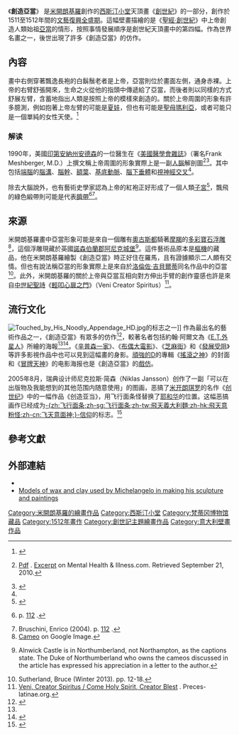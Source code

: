 {{NoteTA
|1=zh-cn:米开朗基罗; zh-tw:米開朗基羅; zh-hk:米高安哲羅;}}
{{Infobox artwork
| image_file=Creación de Adán (Miguel Ángel).jpg
| title=創造亞當
| artist=米開朗基羅
| year=c. 1512
| age=23
| other_language_1=意大利語
| other_title_1=Creazione di Adamo
| type=壁畫
| height_metric=280
| width_metric=570
| height_imperial=9
| height_inch=2
| width_imperial=18
| width_inch=8
| imperial_unit=ft
| metric_unit=cm
| dimensions_ref=<ref name=Gardner>{{cite book|first1=Helen|last1=Gardner|authorlink1=Helen Gardner (art historian)|first2=Fred S.|last2=Kleiner|title=Gardner's Art Through the Ages. A Concise Global History|url=http://books.google.com/books?id=6He93ZdZUHsC&printsec=frontcover|page=[http://books.google.com/books?id=6He93ZdZUHsC&pg=265&dq=%22Creation+of+Adam,+detail+of+the+ceiling+of+the+Sistine+Chapel,+Vatican+City,+Rome,+Italy,+1511–1512.+Fresco,+9+2+18+8%22 265]|publisher=[[Cengage_Learning|Cengage Learning]]|location=[[Stamford,_Connecticut|Stamford, Connecticut]]|edition=2nd|year=2009|id=ISBN 04-955-0346-0; ISBN 978-04-9550-346-0|access-date=2014-10-24|archive-date=2016-04-19|archive-url=https://web.archive.org/web/20160419122055/https://books.google.com/books?id=6He93ZdZUHsC&printsec=frontcover|dead-url=no}}</ref>
}}

《'''創造亞當'''》 是[[米開朗基羅|米開朗基羅]]創作的[[西斯汀小堂|西斯汀小堂]]天頂畫《[[創世紀_(壁畫)|創世紀]]》的一部分，創作於1511至1512年間的[[文藝復興全盛期|文藝復興全盛期]]。這幅壁畫描繪的是《[[創世紀|聖經·創世紀]]》中上帝創造人類始祖[[亞當|亞當]]的情形，按照事情發展順序是創世紀天頂畫中的第四幅。作為世界名畫之一，後世出現了許多《創造亞當》的仿作。

==內容==
畫中右側穿著飄逸長袍的白鬍鬚老者是上帝，亞當則位於畫面左側，通身赤裸。上帝的右臂舒張開來，生命之火從他的指頭中傳遞給了亞當，而後者則以同樣的方式舒展左臂，含蓄地指出人類是按照上帝的模樣來創造的。關於上帝周圍的形象有許多臆測，例如抱著上帝左臂的可能是[[夏娃|夏娃]]，但也有可能是[[聖母瑪利亞|聖母瑪利亞]]，或者可能只是一個單純的女性天使。<ref>{{cite journal|last1=Steinberg|first1=Leo|date=December 1992|title=Who's who in Michelangelo's ''Creation of Adam'': A Chronology of the Picture's Reluctant Self-Revelation|journal=[[College_Art_Association|The Art Bulletin]]|volume=74|issue=4|pages=553–554|jstor=3045910|url=http://www.ecfs.org/projects/fieldston272/Readings/SteinbergMichelCreation.pdf|accessdate=April 9, 2013|deadurl=yes|archiveurl=https://web.archive.org/web/20120407074813/http://www.ecfs.org/projects/fieldston272/Readings/SteinbergMichelCreation.pdf|archivedate=2012年4月7日}}</ref> 

===解读===
1990年，美國[[印第安納州|印第安納州]][[安德森_(印第安納州)|安德森]]的一位醫生在《[[美國醫學會雜誌|美國醫學會雜誌]]》（署名Frank Meshberger, M.D.）上撰文稱上帝周圍的形象實際上是一副[[人腦|人腦]]解剖圖<ref name=Meshberger>{{cite journal |last1=Meshberger |first1=Frank Lynn |date=October 10, 1990 |title=An Interpretation of Michelangelo's Creation of Adam Based on Neuroanatomy |journal=JAMA |volume=264 |issue=14 |pages=1837–41 |publisher= |doi=10.1001/jama.1990.03450140059034 |pmid=2205727 |pmc= |url=http://jama.jamanetwork.com/article.aspx?articleid=383532 |accessdate=September 24, 2012 |archive-date=2016-09-06 |archive-url=https://web.archive.org/web/20160906054107/http://jama.jamanetwork.com/article.aspx?articleid=383532 |dead-url=no }} [http://scholar.google.com/scholar?cluster=1229086804171881877 Pdf] {{Wayback|url=http://scholar.google.com/scholar?cluster=1229086804171881877 |date=20160419111813 }}. [http://www.mentalhealthandillness.com/creation_fr.html Excerpt] {{Wayback|url=http://www.mentalhealthandillness.com/creation_fr.html |date=20200130210452 }} on Mental Health & Illness.com. Retrieved September 21, 2010.</ref><ref>{{cite journal |last1=Appler |first1=Mark Lee |date=March 6, 1991 |title=The Creation of Adam: Divine Funster Decrees We Are What We Eat: Chicken? |journal=Letters in comment: JAMA |volume=265 |issue=9 |pages=1111 |publisher= |doi=10.1001/jama.1991.03460090059025 |pmid=1995993 |pmc= |url=http://jama.jamanetwork.com/article.aspx?articleid=385198 |accessdate=September 24, 2012 |archive-date=2016-03-07 |archive-url=https://web.archive.org/web/20160307213049/http://jama.jamanetwork.com/article.aspx?articleid=385198 |dead-url=no }}</ref>。其中包括[[端腦|端腦]]的[[腦溝|腦溝]]、[[腦幹|腦幹]]、[[額葉|額葉]]、[[基底動脈|基底動脈]]、[[腦下垂體|腦下垂體]]和[[視神經交叉|視神經交叉]]<ref name=Meshberger/>。

除去大腦說外，也有藝術史學家認為上帝的紅袍正好形成了一個人類[[子宮|子宮]]<ref>{{cite book|first=Adrian|last=Stokes|title=Michelangelo. A study in the nature of art|url=http://books.google.com/books?id=MqRPAAAAMAAJ|year=1955|publisher=[[Tavistock_Institute|Tavistock Publications]]|location=[[倫敦城市大學|City University London]]|page=[http://books.google.com/books?id=MqRPAAAAMAAJ&q=%22uterine+mantle%22%22The+Creation+of+Adam%22 89]|access-date=2014-10-24|archive-date=2016-04-19|archive-url=https://web.archive.org/web/20160419131902/https://books.google.com/books?id=MqRPAAAAMAAJ|dead-url=no}}</ref>，飄飛的綠色緞帶則可能是代表[[臍帶|臍帶]]<ref>{{cite book |last=Bruschini |first=Enrico |title=Masterpieces of the Vatican |url=http://books.google.com/books?id=O7QzAQAAIAAJ |year=2004 |publisher=Edizioni Musei Vaticani |location=Vatican City |id=ISBN 88-811-7088-4; ISBN 978-8-881-17088-3 |access-date=2014-10-24 |archive-date=2020-08-19 |archive-url=https://web.archive.org/web/20200819164115/https://books.google.com/books?id=O7QzAQAAIAAJ |dead-url=no }} p. [http://books.google.com/books?id=O7QzAQAAIAAJ&q=%22recently+an+American+gynaecologist,+observing+the+profile+of+the+red+mantle,+noted+an+outstanding+resemblance+to+the+human+uterus.+The+green+cord+trailing+below+the+mantle+corresponds+exactly+with+an+umbilical+cord+that+has+just+been+cut.%22 112] {{Wayback|url=http://books.google.com/books?id=O7QzAQAAIAAJ&q=%22recently+an+American+gynaecologist,+observing+the+profile+of+the+red+mantle,+noted+an+outstanding+resemblance+to+the+human+uterus.+The+green+cord+trailing+below+the+mantle+corresponds+exactly+with+an+umbilical+cord+that+has+just+been+cut.%22 |date=20160419101306 }}.</ref><ref>Bruschini, Enrico (2004). p. [http://books.google.com/books?id=O7QzAQAAIAAJ&q=%22This+is+an+interesting+hypothesis+that+presents+the+Creation+scene+as+an+idealised+representation+of+the+physical+birth+of+man.+It+explains+the+navel+that+appears+on+Adam,+which+is+at+first+perplexing+because+he+was+created,+not+born+of+a+woman.%22 112] {{Wayback|url=http://books.google.com/books?id=O7QzAQAAIAAJ&q=%22This+is+an+interesting+hypothesis+that+presents+the+Creation+scene+as+an+idealised+representation+of+the+physical+birth+of+man.+It+explains+the+navel+that+appears+on+Adam,+which+is+at+first+perplexing+because+he+was+created,+not+born+of+a+woman.%22 |date=20160419152048 }}.</ref>。

==來源==
米開朗基羅畫中亞當形象可能是來自一個雕有[[奧古斯都|奧古斯都]]騎著[[摩羯宮|摩羯]]的[[多彩寶石浮雕|多彩寶石浮雕]]<ref>[http://www.google.com/search?num=100&safe=off&q=Augustus+cameo+Capricorn&tbm=isch&tbs=simg:CAQSWxpZCxCo1NgEGgQIAAgDDAsQsIynCBowCi4IARIIyQfPB1xU2AcaIPnWk4lKOU8m2nuJ-Em0x5WviHRTdHCMVbX3tZKbc74nDAsQjq7-CBoKCggIARIEsQs9AAw Cameo] {{Wayback|url=http://www.google.com/search?num=100&safe=off&q=Augustus+cameo+Capricorn&tbm=isch&tbs=simg:CAQSWxpZCxCo1NgEGgQIAAgDDAsQsIynCBowCi4IARIIyQfPB1xU2AcaIPnWk4lKOU8m2nuJ-Em0x5WviHRTdHCMVbX3tZKbc74nDAsQjq7-CBoKCggIARIEsQs9AAw |date=20150924164513 }} on Google Image.</ref>，這個浮雕現藏於英國[[諾森伯蘭郡|諾森伯蘭郡]][[阿尼克城堡|阿尼克城堡]]<ref>{{cite journal | last=Sutherland | first=Bruce | date=Winter 2013 | title=Cameo Appearances on the Sistine Ceiling | journal=Source: Notes in the History of Art | volume=32 | issue=2 | page=14 | publisher=Ars Brevis Foundation, Inc. | jstor=23292907}} Alnwick Castle is in Northumberland, not Northampton, as the captions state. The Duke of Northumberland who owns the cameos discussed in the article has expressed his appreciation in a letter to the author.</ref>。這件藝術品原本是{{link-en|道明·格里曼尼|Domenico Grimani}}[[樞機|樞機]]的藏品，他在米開朗基羅繪製《創造亞當》時正好住在羅馬，且有證據顯示二人頗有交情。但也有說法稱亞當的形象實際上是來自於[[洛倫佐·吉貝爾蒂|洛倫佐·吉貝爾蒂]]同名作品中的亞當<ref>Sutherland, Bruce (Winter 2013). pp. 12-18.</ref>。此外，米開朗基羅的關於上帝與亞當互相向對方伸出手臂的創作靈感也許是來自[[中世紀|中世紀]][[聖詩|聖詩]]《[[輕叩心扉之門|輕叩心扉之門]]》（Veni Creator Spiritus）<ref>[http://www.preces-latinae.org/thesaurus/Hymni/VeniCreator.html Veni, Creator Spiritus / Come Holy Spirit, Creator Blest] {{Wayback|url=http://www.preces-latinae.org/thesaurus/Hymni/VeniCreator.html |date=20201022114534 }}. Preces-latinae.org.</ref>。

==流行文化==
[[File:Touched_by_His_Noodly_Appendage_HD.jpg|thumb]]的标志之一]]
作為最出名的藝術作品之一，《創造亞當》有眾多的仿作<ref name=Smithsonian>{{cite web | url=http://www.smithsonianmag.com/arts-culture/The-Measure-of-Genius-Michelangelos-Sistine-Chapel-at-500.html | title=The Measure of Genius | first=Jamie | last=Katz | date=10 April 2009 | work=[[Smithsonian_(magazine)|Smithsonian.com]] | accessdate=13 September 2013 | archive-date=2013-12-03 | archive-url=https://web.archive.org/web/20131203165309/http://www.smithsonianmag.com/arts-culture/The-Measure-of-Genius-Michelangelos-Sistine-Chapel-at-500.html | dead-url=no }}</ref>，較著名者包括約翰·阿爾文為《[[E.T.外星人|E.T.外星人]]》所繪的海報<ref name=Smithsonian/><ref name=Pop>{{cite web |url=http://www.bitrebels.com/geek/pop-culture-art-inspired-by-michelangelos-the-creation-of-adam | title=Pop Culture Art Inspired By Michelangelo's ''The Creation Of Adam'' | first=Nuno | last=Teixeira |work=bitrebels.com | accessdate=13 September 2013}}</ref>。《[[辛普森一家|辛普森一家]]》、《[[布偶大電影|布偶大電影]]》、《[[芝麻街|芝麻街]]》和《[[發展受阻|發展受阻]]》等許多影視作品中也可以見到這幅畫的身影。[[頑強的D|頑強的D]]的專輯《[[搖滾之神|搖滾之神]]》的封面和《[[冒牌天神|冒牌天神]]》的电影海报也是《創造亞當》的[[戲仿|戲仿]]。

2005年8月，瑞典设计师尼克拉斯·简森（Niklas Jansson）创作了一副「可以在出版物及我能想到的其他范围内随意使用」的图画，恶搞了[[米开朗琪罗|米开朗琪罗]]的名作《[[创世纪_(壁画)|创世纪]]》中的一幅作品《创造亚当》，用飞行面条怪替换了[[耶和华|耶和华]]的位置。这幅恶搞画作已经成为[[飞天意面神|-{zh:飞行面条;zh-sg:飞行面条;zh-tw:飛天義大利麵;zh-hk:飛天意粉怪;zh-cn:飞天意面神;}-信仰]]的标志。<ref name="Ha Ha, Only Serious">{{cite web|url=https://scholarsbank.uoregon.edu/xmlui/handle/1794/9336|title=Ha Ha, Only Serious: A Preliminary Study of Joke Religions |last=Narizny|first=Laurel|date=October 2009|work=Department of Religious Studies And the Honors College of the University of Oregon|publisher=University of Oregon|pages=42–49|accessdate=2009-11-25}}</ref>

==參考文獻==
{{reflist|2}}

==外部連結==
* {{Commonscat-inline|Sistine Chapel ceiling - Creation of Adam|''The Creation of Adam''}}
* [http://www.michelangelomodels.com Models of wax and clay used by Michelangelo in making his sculpture and paintings] {{Wayback|url=http://www.michelangelomodels.com/ |date=20200809064503 }}
{{西斯廷禮拜堂裝飾}}
{{DEFAULTSORT:Creation Of Adam}}
[[Category:米開朗基羅的繪畫作品|Category:米開朗基羅的繪畫作品]]
[[Category:西斯汀小堂|Category:西斯汀小堂]]
[[Category:梵蒂冈博物馆藏品|Category:梵蒂冈博物馆藏品]]
[[Category:1512年畫作|Category:1512年畫作]]
[[Category:創世記主題繪畫作品|Category:創世記主題繪畫作品]]
[[Category:意大利壁畫作品|Category:意大利壁畫作品]]